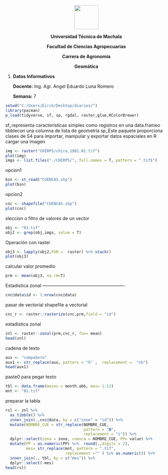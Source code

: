 <center>

![](LOGO_OUT.png){height=75px}


**Universidad Técnica de Machala**

**Facultad de Ciencias Agropecuarias**

**Carrera de Agronomía**

**Geomática**


</center>

1. **Datos Informativos**

    **Docente:** Ing. Agr. Angel Eduardo Luna Romero

    **Semana:** 7

```r
setwd("C:/Users/Eirck/Desktop/diarios/")
library(pacman)
p_load(tidyverse, sf, sp, rgdal, raster,glue,RColorBrewer)
```
   

sf_representa características simples como registros en una data.frameo 
tibblecon una columna de lista de geometría
sp_Este paquete proporciona clases de S4 para importar, manipular 
y exportar datos espaciales en R
cargar una imagen

```r
img <- raster("CHIRPS/chira_1981.01.tif")
plot(img)
imgs <- list.files("./CHIRPS/", full.names = T, pattern = ".tif$")
```


opcion1
```r
bsn <- st_read("CUENCAS.shp")
plot(bsn)
```



opcion2
```r
cnc <- shapefile("CUENCAS.shp")
plot(cnc)
```


sleccion o filtro de valores de un vector
```r
obj <- "01.tif"
obj2 <- grep(obj,imgs, value = T)
```

Operación con raster
```r

obj3 <- lapply(obj2,FUN =  raster) %>% stack()
plot(obj3)

```

calcular valor promedio
```r
prm <- mean(obj3, na.rm=T)
```



 Estadistica zonal -------------------------------------------------------
```r
cnc@data$id <- 1:nrow(cnc@data)
```
 
 pasar de vectorial shapefile a vectorial
```r
cnc_r <- raster::rasterize(cnc,prm,field = "id")

```
 
estadistica zonal
```r
znl <- raster::zonal(prm,cnc_r, fun= mean)
head(znl)
```


cadena de texto
```r
aux <- "compañero"
aux1 <- str_replace(aux, pattern = "ñ" ,  replacement =  "nh")
head(aux1)
```

paste0 para pegar texto 
```r
tbl <- data.frame(meses = month.abb, mes= 1:12)
mnt <- "01.tif"    
```

preparar la tabla
```r
rsl <- znl %>%
  as_tibble() %>%
  inner_join(.,cnc@data, by = c("zone" = "id")) %>%  
  mutate(NOMBRE_CUE = str_replace(NOMBRE_CUE,
                                  pattern = "�",
                                  replacement = "i")) %>% 
  dplyr::select(zona = zone, cuenca = NOMBRE_CUE, PP= value) %>% 
  mutate(PP = as.numeric(PP) %>%  round(.,digits = 2),
         mes= str_replace(mnt, pattern = ".tif",
                          replacement ="" ) %>% as.numeric()) %>% 
  inner_join(., tbl, by = c("mes")) %>% 
  dplyr::select(-mes)
head(rsl)
```


  